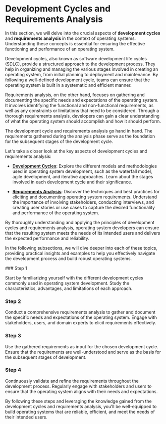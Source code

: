 
# Development Cycles and Requirements Analysis

In this section, we will delve into the crucial aspects of **development cycles** and **requirements analysis** in the context of operating systems. Understanding these concepts is essential for ensuring the effective functioning and performance of an operating system.

Development cycles, also known as software development life cycles (SDLC), provide a structured approach to the development process. They help in organizing and managing the various stages involved in creating an operating system, from initial planning to deployment and maintenance. By following a well-defined development cycle, teams can ensure that the operating system is built in a systematic and efficient manner.

Requirements analysis, on the other hand, focuses on gathering and documenting the specific needs and expectations of the operating system. It involves identifying the functional and non-functional requirements, as well as any constraints or limitations that need to be considered. Through a thorough requirements analysis, developers can gain a clear understanding of what the operating system should accomplish and how it should perform.

<Callout type="info">
  The development cycle and requirements analysis go hand in hand. The requirements gathered during the analysis phase serve as the foundation for the subsequent stages of the development cycle.
</Callout>

Let's take a closer look at the key aspects of development cycles and requirements analysis:

- **[Development Cycles](/development-cycles)**: Explore the different models and methodologies used in operating system development, such as the waterfall model, agile development, and iterative approaches. Learn about the stages involved in each development cycle and their significance.

- **[Requirements Analysis](/requirements-analysis)**: Discover the techniques and best practices for eliciting and documenting operating system requirements. Understand the importance of involving stakeholders, conducting interviews, and creating user stories or use cases to capture the desired functionality and performance of the operating system.

By thoroughly understanding and applying the principles of development cycles and requirements analysis, operating system developers can ensure that the resulting system meets the needs of its intended users and delivers the expected performance and reliability.

In the following subsections, we will dive deeper into each of these topics, providing practical insights and examples to help you effectively navigate the development process and build robust operating systems.

<Steps>
### Step 1

Start by familiarizing yourself with the different development cycles commonly used in operating system development. Study the characteristics, advantages, and limitations of each approach.

### Step 2

Conduct a comprehensive requirements analysis to gather and document the specific needs and expectations of the operating system. Engage with stakeholders, users, and domain experts to elicit requirements effectively.

### Step 3

Use the gathered requirements as input for the chosen development cycle. Ensure that the requirements are well-understood and serve as the basis for the subsequent stages of development.

### Step 4

Continuously validate and refine the requirements throughout the development process. Regularly engage with stakeholders and users to ensure that the operating system aligns with their needs and expectations.
</Steps>

By following these steps and leveraging the knowledge gained from the development cycles and requirements analysis, you'll be well-equipped to build operating systems that are reliable, efficient, and meet the needs of their intended users.